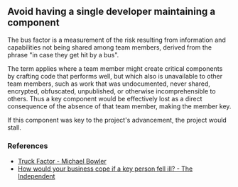 ## Avoid having a single developer maintaining a component

The bus factor is a measurement of the risk resulting from information and capabilities not being shared among team members,
derived from the phrase "in case they get hit by a bus".

The term applies where a team member might create critical components by crafting code that performs well,
but which also is unavailable to other team members, such as work that was undocumented, never shared,
encrypted, obfuscated, unpublished, or otherwise incomprehensible to others.
Thus a key component would be effectively lost as a direct consequence of the absence of that team member,
making the member key.

If this component was key to the project's advancement, the project would stall.

### References

- [Truck Factor - Michael Bowler](http://www.agileadvice.com/2005/05/15/agilemanagement/truck-factor/)
- [How would your business cope if a key person fell ill? - The Independent](https://www.independent.co.uk/money/insurance/how-would-your-business-cope-if-a-key-person-fell-ill-1870065.html)
